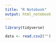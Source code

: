 ```yaml
---
title: "R Notebook"
output: html_notebook
---
```


```r
library(tidyverse)

data <- read.csv2("")
```
